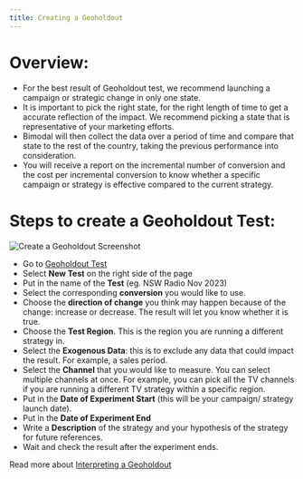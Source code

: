 ```yaml
---
title: Creating a Geoholdout
---
```

# Overview:
- For the best result of Geoholdout test, we recommend launching a campaign or strategic change in only one state.
- It is important to pick the right state, for the right length of time to get a accurate reflection of the impact. We recommend picking a state that is representative of your marketing efforts.
- Bimodal will then collect the data over a period of time and compare that state to the rest of the country, taking the previous performance into consideration.
- You will receive a report on the incremental number of conversion and the cost per incremental conversion to know whether a specific campaign or strategy is effective compared to the current strategy.

# Steps to create a Geoholdout Test:

![Create a Geoholdout Screenshot](/images/OldDoc/CreateGeoholdout.png)

- Go to [Geoholdout Test](https://bimodal.io/geoholdout-test)
- Select **New Test** on the right side of the page
- Put in the name of the **Test** (eg. NSW Radio Nov 2023)
- Select the corresponding **conversion** you would like to use.
- Choose the **direction of change** you think may happen because of the change: increase or decrease. The result will let you know whether it is true.
- Choose the **Test Region**. This is the region you are running a different strategy in.
- Select the **Exogenous Data**: this is to exclude any data that could impact the result. For example, a sales period.
- Select the **Channel** that you would like to measure. You can select multiple channels at once. For example, you can pick all the TV channels if you are running a different TV strategy within a specific region.
- Put in the **Date of Experiment Start** (this will be your campaign/ strategy launch date).
- Put in the **Date of Experiment End**
- Write a **Description** of the strategy and your hypothesis of the strategy for future references.
- Wait and check the result after the experiment ends.

Read more about <a href="/Documentation/InterpretingGeoholdout" target="_self">Interpreting a Geoholdout</a>